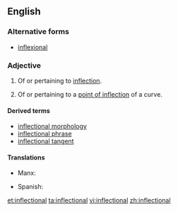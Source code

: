 ==English==

===Alternative forms===
* [[inflexional]]

===Adjective===
{{en-adj}}

# Of or pertaining to [[inflection]].
# {{context|mathematics|lang=en}} Of or pertaining to a [[point of inflection]] of a curve.

====Derived terms====
* [[inflectional morphology]]
* [[inflectional phrase]]
* [[inflectional tangent]]

====Translations====
{{trans-top}}
* Manx: {{t|gv|yn-filleydagh}}
{{trans-mid}}
* Spanish: {{t|es|flectivo}}
{{trans-bottom}}

[[et:inflectional]]
[[ta:inflectional]]
[[vi:inflectional]]
[[zh:inflectional]]